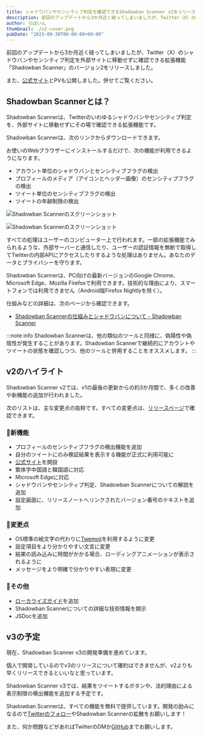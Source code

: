 ```yaml
---
title: シャドウバンやセンシティブ判定を確認できるShadowban Scanner v2をリリースしました
description: 前回のアップデートから3か月近く経ってしまいましたが、Twitter（X）のシャドウバンやセンシティブ判定を外部サイトに移動せずに確認できる拡張機能「Shadowban Scanner」のバージョン2をリリースしました。Shadowban Scanner v2では、v1の最後の更新からの約3か月間で、多くの改善や新機能の追加が行われました。
author: ろぼいん
thumbnail: ./v2-cover.png
pubDate: "2023-09-30T00:00:00+09:00"
---
```



前回のアップデートから3か月近く経ってしまいましたが、Twitter（X）のシャドウバンやセンシティブ判定を外部サイトに移動せずに確認できる拡張機能「Shadowban Scanner」のバージョン2をリリースしました。

また、[公式サイト](https://robot-inventor.github.io/shadowban-scanner/)とPVも公開しました。併せてご覧ください。

<YouTube id="S2mRHz9SEig" />

## Shadowban Scannerとは？

Shadowban Scannerは、Twitterのいわゆるシャドウバンやセンシティブ判定を、外部サイトに移動せずにその場で確認できる拡張機能です。

Shadowban Scannerは、次のリンクからダウンロードできます。

<ExtensionBadges/>

お使いのWebブラウザーにインストールするだけで、次の機能が利用できるようになります。

- アカウント単位のシャドウバンとセンシティブフラグの検出
- プロフィールのメディア（アイコンとヘッダー画像）のセンシティブフラグの検出
- ツイート単位のセンシティブフラグの検出
- ツイートの年齢制限の検出

![Shadowban Scannerのスクリーンショット](./screenshot2_ja.png)

![Shadowban Scannerのスクリーンショット](./screenshot1_ja.png)

すべての処理はユーザーのコンピューター上で行われます。一部の拡張機能でみられるような、外部サーバーと通信したり、ユーザーの認証情報を無断で取得してTwitterの内部APIにアクセスしたりするような処理はありません。あなたのデータとプライバシーを守ります。

Shadowban Scannerは、PC向けの最新バージョンのGoogle Chrome、Microsoft Edge、Mozilla Firefoxで利用できます。技術的な理由により、スマートフォンでは利用できません（Android版Firefox Nightlyを除く）。

仕組みなどの詳細は、次のページから確認できます。

- [Shadowban Scannerの仕組みとシャドウバンについて - Shadowban Scanner](https://github.com/Robot-Inventor/shadowban-scanner/blob/main/doc/ja/about-shadowban.md)

:::note info
Shadowban Scannerは、他の類似のツールと同様に、偽陽性や偽陰性が発生することがあります。Shadowban Scannerで継続的にアカウントやツイートの状態を確認しつつ、他のツールと併用することをオススメします。
:::

## v2のハイライト

Shadowban Scanner v2では、v1の最後の更新からの約3か月間で、多くの改善や新機能の追加が行われました。

次のリストは、主な変更点の抜粋です。すべての変更点は、[リリースページ](https://github.com/Robot-Inventor/shadowban-scanner/releases/tag/v2.0.0)で確認できます。

### 🎉新機能

- プロフィールのセンシティブフラグの検出機能を追加
- 自分のツイートにのみ検証結果を表示する機能が正式に利用可能に
- [公式サイト](https://robot-inventor.github.io/shadowban-scanner/)を開設
- 繁体字中国語と韓国語に対応
- Microsoft Edgeに対応
- シャドウバンやセンシティブ判定、Shadowban Scannerについての解説を追加
- 設定画面に、リリースノートへリンクされたバージョン番号のテキストを追加

### 🔧変更点

- OS標準の絵文字の代わりに[Twemoji](https://twemoji.twitter.com/)を利用するように変更
- 設定項目をより分かりやすい文言に変更
- 結果の読み込みに時間がかかる場合、ローディングアニメーションが表示されるように
- メッセージをより明確で分かりやすい表現に変更

### 📝その他

- [ローカライズガイド](https://github.com/Robot-Inventor/shadowban-scanner/blob/main/doc/localization.md)を追加
- Shadowban Scannerについての詳細な技術情報を開示
- JSDocを追加

## v3の予定

現在、Shadowban Scanner v3の開発準備を進めています。

個人で開発しているのでv3のリリースについて確約はできませんが、v2よりも早くリリースできるといいなと思っています。

Shadowban Scanner v3では、結果をツイートするボタンや、法的理由による表示制限の検出機能を追加する予定です。

Shadowban Scannerは、すべての機能を無料で提供しています。開発の励みになるので[Twitterのフォロー](https://twitter.com/keita_roboin)やShadowban Scannerの拡散をお願いします！

また、何か問題などがあればTwitterのDMか[GitHub](https://github.com/Robot-Inventor/shadowban-scanner)までお願いします。
